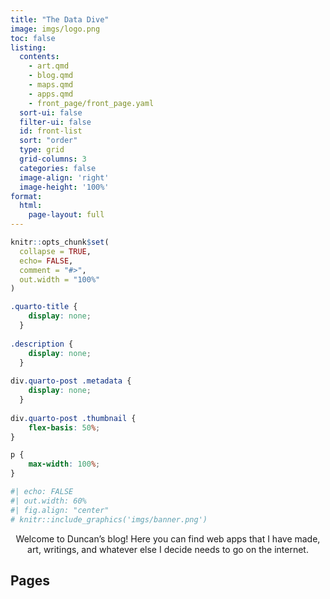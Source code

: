 ```yaml
---
title: "The Data Dive"
image: imgs/logo.png
toc: false
listing:
  contents: 
    - art.qmd
    - blog.qmd
    - maps.qmd
    - apps.qmd
    - front_page/front_page.yaml
  sort-ui: false
  filter-ui: false
  id: front-list
  sort: "order"
  type: grid
  grid-columns: 3
  categories: false
  image-align: 'right'
  image-height: '100%'
format:
  html:
    page-layout: full
---
```


```r
knitr::opts_chunk$set(
  collapse = TRUE,
  echo= FALSE,
  comment = "#>",
  out.width = "100%"
)
```

```css
.quarto-title {
    display: none;
  }
  
.description {
    display: none;
  }
  
div.quarto-post .metadata {
    display: none;
  }
  
div.quarto-post .thumbnail {
    flex-basis: 50%;
}

p {
    max-width: 100%;
}

```

```r
#| echo: FALSE
#| out.width: 60%
#| fig.align: "center"
# knitr::include_graphics('imgs/banner.png')
```

<center>Welcome to Duncan's blog! Here you can find web apps that I have made, art, writings, and whatever else I decide needs to go on the internet.</center>

## Pages

::: {#front-list}
:::
